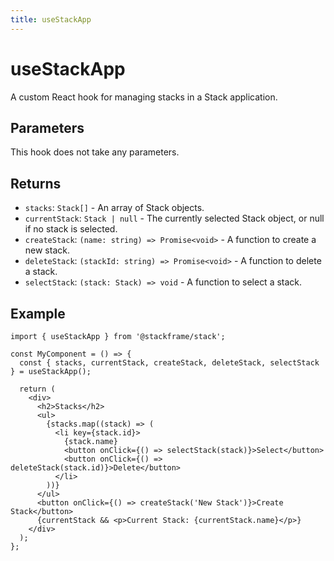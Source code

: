 ```yaml
---
title: useStackApp
---
```


# useStackApp

A custom React hook for managing stacks in a Stack application.

## Parameters

This hook does not take any parameters.

## Returns

- `stacks`: `Stack[]` - An array of Stack objects.
- `currentStack`: `Stack | null` - The currently selected Stack object, or null if no stack is selected.
- `createStack`: `(name: string) => Promise<void>` - A function to create a new stack.
- `deleteStack`: `(stackId: string) => Promise<void>` - A function to delete a stack.
- `selectStack`: `(stack: Stack) => void` - A function to select a stack.

## Example

```tsx
import { useStackApp } from '@stackframe/stack';

const MyComponent = () => {
  const { stacks, currentStack, createStack, deleteStack, selectStack } = useStackApp();

  return (
    <div>
      <h2>Stacks</h2>
      <ul>
        {stacks.map((stack) => (
          <li key={stack.id}>
            {stack.name}
            <button onClick={() => selectStack(stack)}>Select</button>
            <button onClick={() => deleteStack(stack.id)}>Delete</button>
          </li>
        ))}
      </ul>
      <button onClick={() => createStack('New Stack')}>Create Stack</button>
      {currentStack && <p>Current Stack: {currentStack.name}</p>}
    </div>
  );
};
```